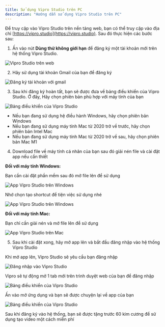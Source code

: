 ```yaml
---
title: Sử dụng Vipro Studio trên PC
description: "Hướng dẫn sử dụng Vipro Studio trên PC"
---
```


Để truy cập vào Vipro Studio trên nền tảng web, bạn có thể truy cập vào địa chỉ [https://vipro.studio](https://vipro.studio). Sau đó thực hiện các bước sau:

1. Ấn vào nút **Dùng thử không giới hạn** để đăng ký một tài khoản mới trên hệ thống Vipro Studio.

<img
  src='/vi/images/introduction/home.jpg'
  alt='Vipro Studio trên web'
  className='rounded-lg'
/>

2. Hãy sử dụng tài khoản Gmail của bạn để đăng ký

<img
  src='/vi/images/introduction/login.jpg'
  alt='Đăng ký tài khoản với gmail'
  className='rounded-lg'
/>

3. Sau khi đăng ký hoàn tất, bạn sẽ được đưa về bảng điều khiển của Vipro Studio. Ở đây, Hãy chọn phiên bản phù hợp với máy tính của bạn

<img
  src='/vi/images/introduction/dashboard-app.jpg'
  alt='Bảng điều khiển của Vipro Studio'
  className='rounded-lg'
/>

- Nếu bạn đang sử dụng hệ điều hành Windows, hãy chọn phiên bản Windows
- Nếu bạn đang sử dụng máy tính Mac từ 2020 trở về trước, hãy chọn phiên bản Intel Mac
- Nếu bạn đang sử dụng máy tính Mac từ 2020 trở về sau, hãy chọn phiên bản Mac M1

4. Download file về máy tính cá nhân của bạn sau đó giải nén file và cài đặt app nếu cần thiết

**Đối với máy tính Windows:**

Bạn cần cài đặt phần mềm sau đó mở file lên để sử dụng

<img
  src='/vi/images/introduction/app-windows-1.jpg'
  alt='App Vipro Studio trên Windows'
  className='rounded-lg'
/>

Nhớ chọn tạo shortcut để tiện việc sử dụng nhé

<img
  src='/vi/images/introduction/app-windows-2.jpg'
  alt='App Vipro Studio trên Windows'
  className='rounded-lg'
/>

**Đối với máy tính Mac:**

Bạn chỉ cần giải nén và mở file lên để sử dụng

<img
  src='/vi/images/introduction/app-mac.jpg'
  alt='App Vipro Studio trên Mac'
  className='rounded-lg'
/>

5. Sau khi cài đặt xong, hãy mở app lên và bắt đầu đăng nhập vào hệ thống Vipro Studio

Khi mở app lên, Vipro Studio sẽ yêu cầu bạn đăng nhập

<img
  src='/vi/images/introduction/app-login.jpg'
  alt='Đăng nhập vào Vipro Studio'
  className='rounded-lg'
/>

Vipro sẽ tự động mở 1 tab mới trên trình duyệt web của bạn để đăng nhập

<img
  src='/vi/images/introduction/app-login-web.jpg'
  alt='Bảng điều khiển của Vipro Studio'
  className='rounded-lg'
/>

Ấn vào mở ứng dụng và bạn sẽ được chuyện lại về app của bạn

<img
  src='/vi/images/introduction/app-success.jpg'
  alt='Bảng điều khiển của Vipro Studio'
  className='rounded-lg'
/>

Sau khi đăng ký vào hệ thống, bạn sẽ được tặng trước 60 kim cương để sử dụng tạo video một cách miễn phí
